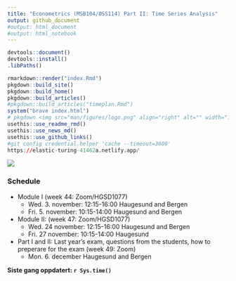 ```yaml
---
title: "Econometrics (MSB104/ØSS114) Part II: Time Series Analysis"
output: github_document
#output: html_document
#output: html_notebook
---
```


```r
devtools::document()
devtools::install()
.libPaths()
```

```r
rmarkdown::render("index.Rmd")
pkgdown::build_site()
pkgdown::build_home()
pkgdown::build_articles()
#pkgdown::build_articles("timeplan.Rmd")
system("brave index.html")
# pkgdown <img src="man/figures/logo.png" align="right" alt="" width="120" />
usethis::use_readme_rmd()
usethis::use_news_md()
usethis::use_github_links()
#git config credential.helper 'cache --timeout=3600'
https://elastic-turing-41462a.netlify.app/
```

![](man/figures/ts.jpg)

### Schedule

- Module I (week 44: Zoom/HGSD1077) 
	- Wed. 3. november: 12:15-16:00 Haugesund and Bergen
	- Fri. 5. november: 10:15-14:00 Haugesund and Bergen
- Module II: (week 47: Zoom/HGSD1077) 
  	- Wed. 24 november: 12:15-16:00 Haugesund and Bergen
	- Fri. 27 november: 10:15-14:00 Haugesund
- Part I and II: Last year's exam, questions from the students, how to preperare for the exam (week 49: Zoom) 
  - Mon. 6. december Haugesund and Bergen
  
**Siste gang oppdatert: `r Sys.time()`**

